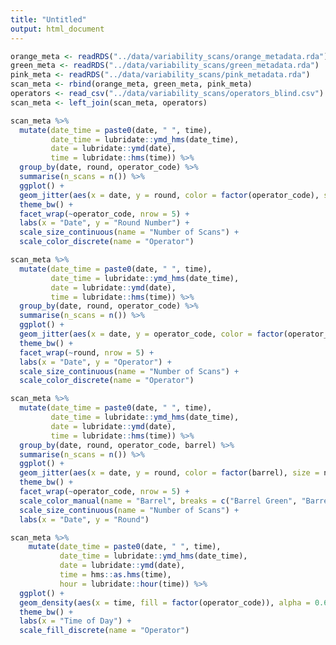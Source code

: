 ```yaml
---
title: "Untitled"
output: html_document
---
```


```r
orange_meta <- readRDS("../data/variability_scans/orange_metadata.rda")
green_meta <- readRDS("../data/variability_scans/green_metadata.rda")
pink_meta <- readRDS("../data/variability_scans/pink_metadata.rda")
scan_meta <- rbind(orange_meta, green_meta, pink_meta)
operators <- read_csv("../data/variability_scans/operators_blind.csv")
scan_meta <- left_join(scan_meta, operators)

scan_meta %>%
  mutate(date_time = paste0(date, " ", time),
         date_time = lubridate::ymd_hms(date_time), 
         date = lubridate::ymd(date), 
         time = lubridate::hms(time)) %>%
  group_by(date, round, operator_code) %>%
  summarise(n_scans = n()) %>%
  ggplot() + 
  geom_jitter(aes(x = date, y = round, color = factor(operator_code), size = n_scans)) + 
  theme_bw() + 
  facet_wrap(~operator_code, nrow = 5) + 
  labs(x = "Date", y = "Round Number") + 
  scale_size_continuous(name = "Number of Scans") + 
  scale_color_discrete(name = "Operator")

scan_meta %>%
  mutate(date_time = paste0(date, " ", time),
         date_time = lubridate::ymd_hms(date_time), 
         date = lubridate::ymd(date), 
         time = lubridate::hms(time)) %>%
  group_by(date, round, operator_code) %>%
  summarise(n_scans = n()) %>%
  ggplot() + 
  geom_jitter(aes(x = date, y = operator_code, color = factor(operator_code), size = n_scans)) + 
  theme_bw() + 
  facet_wrap(~round, nrow = 5) + 
  labs(x = "Date", y = "Operator") + 
  scale_size_continuous(name = "Number of Scans") + 
  scale_color_discrete(name = "Operator")
```


```r
scan_meta %>%
  mutate(date_time = paste0(date, " ", time),
         date_time = lubridate::ymd_hms(date_time), 
         date = lubridate::ymd(date), 
         time = lubridate::hms(time)) %>%
  group_by(date, round, operator_code, barrel) %>%
  summarise(n_scans = n()) %>%
  ggplot() + 
  geom_jitter(aes(x = date, y = round, color = factor(barrel), size = n_scans), alpha = 0.7) + 
  theme_bw() + 
  facet_wrap(~operator_code, nrow = 5) + 
  scale_color_manual(name = "Barrel", breaks = c("Barrel Green", "Barrel Orange", "Barrel Pink"), values = c("forestgreen", "darkorange1", "hotpink3")) + 
  scale_size_continuous(name = "Number of Scans") + 
  labs(x = "Date", y = "Round") 
```


```r
scan_meta %>%
    mutate(date_time = paste0(date, " ", time),
           date_time = lubridate::ymd_hms(date_time), 
           date = lubridate::ymd(date), 
           time = hms::as.hms(time), 
           hour = lubridate::hour(time)) %>%
  ggplot() + 
  geom_density(aes(x = time, fill = factor(operator_code)), alpha = 0.6) +
  theme_bw() + 
  labs(x = "Time of Day") + 
  scale_fill_discrete(name = "Operator")
```